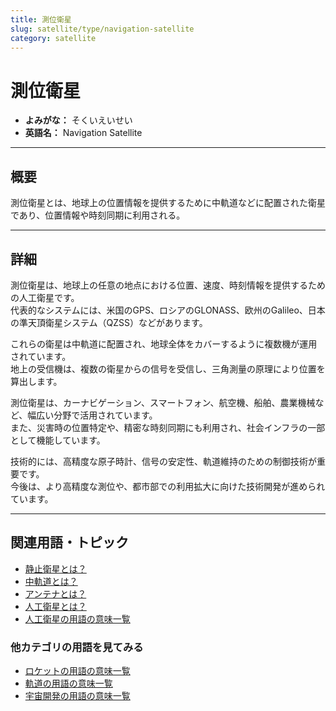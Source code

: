 ```yaml
---
title: 測位衛星
slug: satellite/type/navigation-satellite
category: satellite
---
```



<Head>
  <script type="application/ld+json">
    {`{
      "@context": "https://schema.org",
      "@type": "DefinedTerm",
      "name": "測位衛星",
      "inDefinedTermSet": "https://www.space-portal.org",
      "termCode": "satellite/type/navigation-satellite",
      "description": "測位衛星とは、地球上の位置情報を提供するために中軌道などに配置された衛星であり、位置情報や時刻同期に利用される。",
      "url": "https://www.space-portal.org/docs/satellite/type/navigation-satellite"
    }`}
  </script>
</Head>

# 測位衛星

- **よみがな：** そくいえいせい  
- **英語名：** Navigation Satellite  

---

## 概要

測位衛星とは、地球上の位置情報を提供するために中軌道などに配置された衛星であり、位置情報や時刻同期に利用される。

---

## 詳細

測位衛星は、地球上の任意の地点における位置、速度、時刻情報を提供するための人工衛星です。  
代表的なシステムには、米国のGPS、ロシアのGLONASS、欧州のGalileo、日本の準天頂衛星システム（QZSS）などがあります。  

これらの衛星は中軌道に配置され、地球全体をカバーするように複数機が運用されています。  
地上の受信機は、複数の衛星からの信号を受信し、三角測量の原理により位置を算出します。  

測位衛星は、カーナビゲーション、スマートフォン、航空機、船舶、農業機械など、幅広い分野で活用されています。  
また、災害時の位置特定や、精密な時刻同期にも利用され、社会インフラの一部として機能しています。  

技術的には、高精度な原子時計、信号の安定性、軌道維持のための制御技術が重要です。  
今後は、より高精度な測位や、都市部での利用拡大に向けた技術開発が進められています。

---

## 関連用語・トピック

- [静止衛星とは？](satellite/type/geostationary-sat)  
- [中軌道とは？](orbit/type/medium-earth-orbit)  
- [アンテナとは？](communication/technology/antenna) 
- [人工衛星とは？](satellite/satellite)
- [人工衛星の用語の意味一覧](category/satellite)

### 他カテゴリの用語を見てみる
- [ロケットの用語の意味一覧](category/rocket)
- [軌道の用語の意味一覧](category/orbit)
- [宇宙開発の用語の意味一覧](category/glossary) 